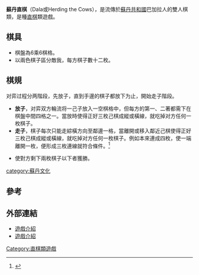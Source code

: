 '''蘇丹直棋'''（Dala或Herding the Cows），是流傳於[[蘇丹共和國|蘇丹共和國]]巴加拉人的雙人棋類，是種[[直棋|直棋]]類遊戲。

==棋具==
*棋盤為6乘6棋格。
*以兩色棋子區分敵我，每方棋子數十二枚。

==棋規==

对弈过程分两階段，先放子，直到手邊的棋子都放下为止，開始走子階段。
*'''放子'''，对弈双方輪流将一己子放入一空棋格中，但每方的第一、二著都需下在棋盤中間四格之一。當放時使得正好三枚己棋成縱或橫線，就吃掉对方任何一枚棋子。
*'''走子'''，棋子每次只能走綜橫方向至鄰邊一格，當離開或移入鄰近己棋使得正好三枚己棋成縱或橫線，就吃掉对方任何一枚棋子。例如本來連成四枚，使一端離開一枚，便形成三枚連線就符合條件。<ref>{{Cite web |url=http://www.gamesmuseum.uwaterloo.ca/Archives/Davies/dala.html |title=Dala Rules |access-date=2010-09-07 |archive-date=2016-10-05 |archive-url=https://web.archive.org/web/20161005091252/http://www.gamesmuseum.uwaterloo.ca/Archives/Davies/dala.html |dead-url=yes }}</ref>

*使對方剩下兩枚棋子以下者獲勝。
[[Category:直棋類遊戲|Category:直棋類遊戲]]
[[category:蘇丹文化|category:蘇丹文化]]
==參考==
<div class="references-small">
<references/>
</div>

==外部連結==
*[http://www.crayola.com/crafts/detail/herd-the-bull-board-game-craft/ 遊戲介紹] {{Wayback|url=http://www.crayola.com/crafts/detail/herd-the-bull-board-game-craft/ |date=20120213064117 }}
*[https://web.archive.org/web/20090627050331/http://www.col-stevo.co.uk/merry_xmas_2008.htm 遊戲介紹]